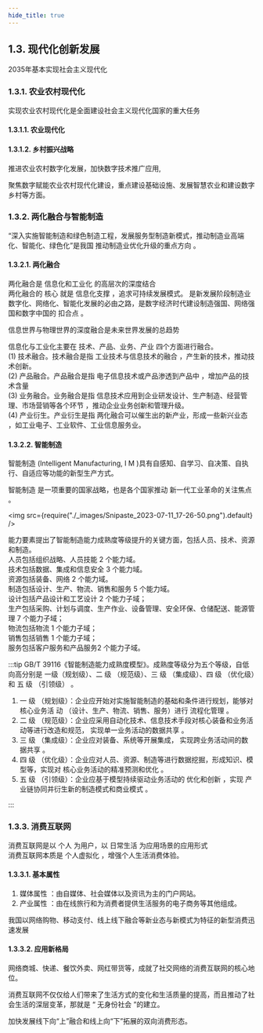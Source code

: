 ```yaml
---
hide_title: true
---
```


## 1.3. 现代化创新发展
2035年基本实现社会主义现代化

### 1.3.1. 农业农村现代化
实现农业农村现代化是全面建设社会主义现代化国家的重大任务

#### 1.3.1.1. 农业现代化

#### 1.3.1.2. 乡村振兴战略
推进农业农村数字化发展，加快数字技术推广应用,

聚焦数字赋能农业农村现代化建设，重点建设基础设施、发展智慧农业和建设数字乡村等方面。

### 1.3.2. 两化融合与智能制造
“深入实施智能制造和绿色制造工程，发展服务型制造新模式，推动制造业高端化、智能化、绿色化”是我国 <Highlight>推动制造业优化升级的重点方向</Highlight> 。

#### 1.3.2.1. 两化融合
两化融合是 <Highlight>信息化和工业化</Highlight> 的高层次的深度结合  
两化融合的 <Highlight>核心</Highlight> 就是 <Highlight>信息化支撑</Highlight>   ，追求可持续发展模式。
是新发展阶段制造业数字化、网络化、智能化发展的必由之路，是数字经济时代建设制造强国、网络强国和数字中国的 <Highlight>扣合点</Highlight> 。

信息世界与物理世界的深度融合是未来世界发展的总趋势

信息化与工业化主要在 <Highlight>技术、产品、业务、产业</Highlight> 四个方面进行融合。  
(1) 技术融合。技术融合是指 <Highlight>工业技术与信息技术的融合</Highlight> ，产生新的技术，推动技术创新。  
(2) 产品融合。产品融合是指 <Highlight>电子信息技术或产品渗透到产品中</Highlight> ，增加产品的技术含量  
(3) 业务融合。业务融合是指 <Highlight>信息技术应用到企业研发设计、生产制造、经营管理、市场营销等各个环节</Highlight> ，推动企业业务创新和管理升级。  
(4) 产业衍生。产业衍生是指 <Highlight>两化融合可以催生出的新产业，形成一些新兴业态</Highlight> ，如工业电子、工业软件、工业信息服务业。

#### 1.3.2.2. 智能制造
智能制造 (Intelligent Manufacturing, I M )具有自感知、自学习、自决策、自执行、自适应等功能的新型生产方式。

 <Highlight>智能制造</Highlight> 是一项重要的国家战略，也是各个国家推动 <Highlight>新一代工业革命的关注焦点</Highlight> 。

<img src={require("./_images/Snipaste_2023-07-11_17-26-50.png").default}  />

能力要素提出了智能制造能力成熟度等级提升的关键方面，包括人员、技术、资源和制造。  
人员包括组织战略、人员技能 2 个能力域。  
技术包括数据、集成和信息安全 3 个能力域。  
资源包括装备、网络 2 个能力域。  
制造包括设计、生产、物流、销售和服务 5 个能力域。  
设计包括产品设计和工艺设计 2 个能力子域；  
生产包括采购、计划与调度、生产作业、设备管理、安全环保、仓储配送、能源管理 7 个能力子域；  
物流包括物流 1 个能力子域；  
销售包括销售 1 个能力子域；  
服务包括客户服务和产品服务2 个能力子域。

:::tip
GB/T 39116《智能制造能力成熟度模型》。成熟度等级分为五个等级，自低向高分别是 <Highlight>一级（规划级）、二 级 （规范级）、三 级 （集成级）、四 级 （优化级）和 五 级 （引领级）</Highlight> 。

1. 一 级 （规划级）：企业应开始对实施智能制造的基础和条件进行规划，能够对核心业务活 动 （设计、生产、物流、销售、服务）进行 <Highlight>流程化管理</Highlight> 。
2. 二 级 （规范级）：企业应采用自动化技术、信息技术手段对核心装备和业务活动等进行改造和规范， <Highlight>实现单一业务活动的数据共享</Highlight> 。
3. 三 级 （集成级）：企业应对装备、系统等开展集成， <Highlight>实现跨业务活动间的数据共享</Highlight> 。
4. 四 级 （优化级）：企业应对人员、资源、制造等进行数据挖掘，形成知识、模型等，实现对 <Highlight>核心业务活动的精准预测和优化</Highlight> 。
5. 五 级 （引领级）：企业应基于模型持续驱动业务活动的 <Highlight>优化和创新</Highlight> ，实现 <Highlight>产业链协同并衍生新的制造模式和商业模式</Highlight> 。

:::

### 1.3.3. 消费互联网
消费互联网是以 <Highlight>个人</Highlight> 为用户，以 <Highlight>日常生活</Highlight> 为应用场景的应用形式  
消费互联网本质是 <Highlight>个人虚拟化</Highlight> ，增强个人生活消费体验。

#### 1.3.3.1. 基本属性
1.  <Highlight>媒体属性</Highlight> ：由自媒体、社会媒体以及资讯为主的门户网站。
2.  <Highlight>产业属性</Highlight> ：由在线旅行和为消费者提供生活服务的电子商务等其他组成。

我国以网络购物、移动支付、线上线下融合等新业态与新模式为特征的新型消费迅速发展

#### 1.3.3.2. 应用新格局
网络商城、快递、餐饮外卖、网红带货等，成就了社交网络的消费互联网的核心地位。

消费互联网不仅仅给人们带来了生活方式的变化和生活质量的提高，而且推动了社会生活的深层变革，那就是 “ <Highlight>无身份社会</Highlight> ”的建立。

加快发展线下向“上”融合和线上向“下”拓展的双向消费形态。

